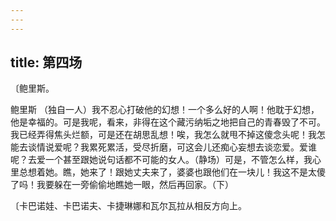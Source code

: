```yaml
---
---
---
```

title: 第四场
---




〔鲍里斯。





鲍里斯 （独自一人）我不忍心打破他的幻想！一个多么好的人啊！他耽于幻想，他是幸福的。可是我呢，看来，非得在这个藏污纳垢之地把自己的青春毁了不可。我已经弄得焦头烂额，可是还在胡思乱想！唉，我怎么就甩不掉这傻念头呢！我怎能去谈情说爱呢？我累死累活，受尽折磨，可这会儿还痴心妄想去谈恋爱。爱谁呢？去爱一个甚至跟她说句话都不可能的女人。（静场）可是，不管怎么样，我心里总想着她。瞧，她来了！跟她丈夫来了，婆婆也跟他们在一块儿！我这不是太傻了吗！我要躲在一旁偷偷地瞧她一眼，然后再回家。（下）

〔卡巴诺娃、卡巴诺夫、卡捷琳娜和瓦尔瓦拉从相反方向上。